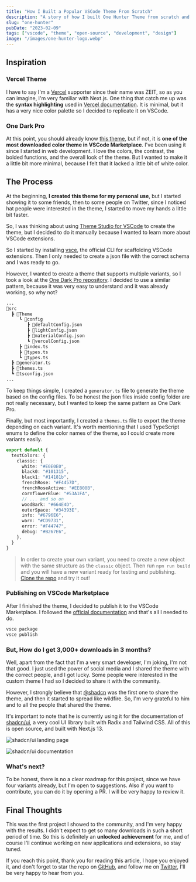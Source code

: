 ```yaml
---
title: "How I Built a Popular VSCode Theme From Scratch"
description: "A story of how I built One Hunter Theme from scratch and how I got 3,000+ downloads in 3 months."
slug: "one-hunter"
pubDate: "2023-02-09"
tags: ["vscode", "theme", "open-source", "development", "design"]
image: "/images/one-hunter-logo.webp"
---
```


## Inspiration

### Vercel Theme

I have to say I'm a [Vercel](https://www.vercel.com) supporter since their name was ZEIT, so as you can imagine, I'm very familiar with Next.js.
One thing that catch me up was the **syntax highlighting** used in [Vercel documentation](https://vercel.com/docs). It is minimal, but it has a very nice color palette so I decided to replicate it on VSCode.

### One Dark Pro

At this point, you should already know [this theme](https://marketplace.visualstudio.com/items?itemName=zhuangtongfa.Material-theme), but if not, it is **one of the most downloaded color theme in VSCode Marketplace**.
I've been using it since I started in web development.
I love the colors, the contrast, the bolded functions, and the overall look of the theme.
But I wanted to make it a little bit more minimal, because I felt that it lacked a little bit of white color.

## The Process

At the beginning, **I created this theme for my personal use**, but I started showing it to some friends, then to some people on Twitter, since I noticed hat people were interested in the theme, I started to move my hands a little bit faster.

So, I was thinking about using [Theme Studio for VSCode](https://themes.vscode.one/) to create the theme, but I decided to do it manually because I wanted to learn more about VSCode extensions.

So I started by installing [vsce](https://code.visualstudio.com/api/working-with-extensions/publishing-extension), the official CLI for scaffolding VSCode extensions.
Then I only needed to create a json file with the correct schema and I was ready to go.

However, I wanted to create a theme that supports multiple variants, so I took a look at the [One Dark Pro repository](https://github.com/Binaryify/OneDark-Pro).
I decided to use a similar pattern, because it was very easy to understand and it was already working, so why not?

```bash showLineNumbers title="Working Directory"
...
📂src
  ┣ 📂Theme
     ┗ 📂config
        ┣ 📄defaultConfig.json
        ┣ 📄lightConfig.json
        ┣ 📄materialConfig.json
        ┗ 📄vercelConfig.json
     ┣ 📄index.ts
     ┣ 📄types.ts
     ┗ 📄types.ts
  ┣ 📄generator.ts
  ┣ 📄themes.ts
  ┗ 📄tsconfig.json
...
```

To keep things simple, I created a `generator.ts` file to generate the theme based on the config files.
To be honest the json files inside config folder are not really necessary, but I wanted to keep the same pattern as One Dark Pro.

Finally, but most importantly, I created a `themes.ts` file to export the theme depending on each variant.
It's worth mentioning that I used TypeScript enums to define the color names of the theme, so I could create more variants easily.

```typescript title="src/themes.ts"
export default {
  textColors: {
    classic: {
      white: "#E0E0E0",
      black0: "#101315",
      black1: "#14181b",
      frenchRose: "#F4457D",
      frenchRoseActive: "#EE808B",
      cornflowerBlue: "#53A1FA",
      // ... and so on
      woodBark: "#664E4D",
      outerSpace: "#34393E",
      info: "#6796E6",
      warn: "#CD9731",
      error: "#F44747",
      debug: "#B267E6",
    },
  }
}
```

> In order to create your own variant, you need to create a new object with the same structure as the `classic` object.
> Then run `npm run build` and you will have a new variant ready for testing and publishing.
> [Clone the repo]() and try it out!

### Publishing on VSCode Marketplace

After I finished the theme, I decided to publish it to the VSCode Marketplace.
I followed the [official documentation](https://code.visualstudio.com/api/working-with-extensions/publishing-extension) and that's all I needed to do.

```bash title="Terminal"
vsce package
vsce publish
```

### But, How do I get 3,000+ downloads in 3 months?

Well, apart from the fact that I'm a very smart developer, I'm joking, I'm not that good.
I just used the power of social media and I shared the theme with the correct people, and I got lucky.
Some people were interested in the custom theme I had so I decided to share it with the community.

However, I strongly believe that [@shadcn](https://twitter.com/shadcn) was the first one to share the theme, and then it started to spread like wildfire.
So, I'm very grateful to him and to all the people that shared the theme.

It's important to note that he is currently using it for the documentation of [shadcn/ui](https://ui.shadcn.com/docs/installation), a very cool
UI library built with Radix and Tailwind CSS. All of this is open source, and built with Next.js 13.


![shadcn/ui landing page](/images/shadcnui.webp)

![shadcn/ui documentation](/images/shadcnuidocs.webp)

### What's next?

To be honest, there is no a clear roadmap for this project, since we have four variants already, but I'm open to suggestions.
Also if you want to contribute, you can do it by opening a PR. I will be very happy to review it.


## Final Thoughts

This was the first project I showed to the community, and I'm very happy with the results. I didn't expect to get so many downloads in such a short period of time.
So this is definitely an **unlocked achievement** for me, and of course I'll continue working on new applications and extensions, so stay tuned.

If you reach this point, thank you for reading this article, I hope you enjoyed it, and don't forget to star the repo on
 [GitHub](https://github.com/Railly/one-hunter-vscode), and follow me on [Twitter](https://twitter.com/raillyhugo), I'll be very happy to hear from you.
